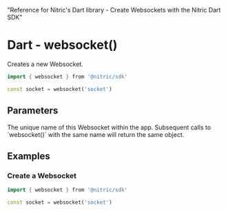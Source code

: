   "Reference for Nitric's Dart library - Create Websockets with the Nitric Dart SDK"

# Dart - websocket()

Creates a new Websocket.

```dart
import { websocket } from '@nitric/sdk'

const socket = websocket('socket')
```

## Parameters

<Properties>
  <Property name="name" required type="string">
    The unique name of this Websocket within the app. Subsequent calls to
    `websocket()` with the same name will return the same object.
  </Property>
</Properties>

## Examples

### Create a Websocket

```dart
import { websocket } from '@nitric/sdk'

const socket = websocket('socket')
```
